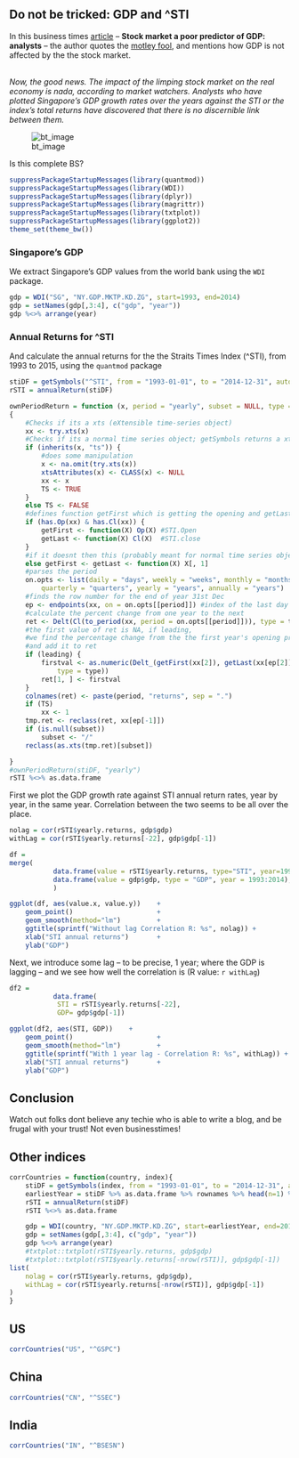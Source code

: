 <link rel="stylesheet" href="https://maxcdn.bootstrapcdn.com/font-awesome/4.5.0/css/font-awesome.min.css">

## Do not be tricked: GDP and \^STI

In this business times [article](http://www.businesstimes.com.sg/companies-markets/stock-market-a-poor-predictor-of-gdp-analysts) -- __Stock market a poor predictor of GDP: analysts__ --
the author quotes the [motley fool](https://www.fool.sg/2015/06/18/singapores-economic-growth-is-slowing-heres-why-stock-market-investors-should-not-worry/), 
and mentions how GDP is not affected by the the stock market. 

<i class="fa fa-quote-left" style="font-size: 12em"></i> <br> <i>Now, the good news. The impact of the limping stock market on the real economy is nada, according to market watchers. Analysts who have plotted Singapore's GDP growth rates over the years against the STI or the index's total returns have discovered that there is no discernible link between them. </i>

![bt_image](bt_image.jpg)


Is this complete BS?

```r
suppressPackageStartupMessages(library(quantmod))
suppressPackageStartupMessages(library(WDI))
suppressPackageStartupMessages(library(dplyr))
suppressPackageStartupMessages(library(magrittr))
suppressPackageStartupMessages(library(txtplot))
suppressPackageStartupMessages(library(ggplot2))
theme_set(theme_bw())
```

### Singapore's GDP

We extract Singapore's GDP values from the world bank using the `WDI` package.

```r
gdp = WDI("SG", "NY.GDP.MKTP.KD.ZG", start=1993, end=2014)
gdp = setNames(gdp[,3:4], c("gdp", "year"))
gdp %<>% arrange(year)
```

### Annual Returns for \^STI

And calculate the annual returns for the the Straits Times Index (\^STI), from 1993 to 2015, using the `quantmod` package

```r
stiDF = getSymbols("^STI", from = "1993-01-01", to = "2014-12-31", auto.assign = FALSE)
rSTI = annualReturn(stiDF)

ownPeriodReturn = function (x, period = "yearly", subset = NULL, type = "arithmetic", leading = TRUE, ...)
{
    #Checks if its a xts (eXtensible time-series object)
    xx <- try.xts(x)
    #Checks if its a normal time series object; getSymbols returns a xts not ts
    if (inherits(x, "ts")) {
        #does some manipulation
        x <- na.omit(try.xts(x))
        xtsAttributes(x) <- CLASS(x) <- NULL
        xx <- x
        TS <- TRUE
    }
    else TS <- FALSE
    #defines function getFirst which is getting the opening and getLast which is getting the closing
    if (has.Op(xx) & has.Cl(xx)) {
        getFirst <- function(X) Op(X) #STI.Open
        getLast <- function(X) Cl(X)  #STI.close
    }
    #if it doesnt then this (probably meant for normal time series object)
    else getFirst <- getLast <- function(X) X[, 1]
    #parses the period 
    on.opts <- list(daily = "days", weekly = "weeks", monthly = "months",
        quarterly = "quarters", yearly = "years", annually = "years")
    #finds the row number for the end of year 31st Dec
    ep <- endpoints(xx, on = on.opts[[period]]) #index of the last day
    #calculate the percent change from one year to the next
    ret <- Delt(Cl(to_period(xx, period = on.opts[[period]])), type = type)
    #the first value of ret is NA, if leading, 
    #we find the percentage change from the the first year's opening price and the same year's 31st Dec closing price
    #and add it to ret
    if (leading) {
        firstval <- as.numeric(Delt_(getFirst(xx[2]), getLast(xx[ep[2]]),
            type = type))
        ret[1, ] <- firstval
    }
    colnames(ret) <- paste(period, "returns", sep = ".")
    if (TS)
        xx <- 1
    tmp.ret <- reclass(ret, xx[ep[-1]])
    if (is.null(subset))
        subset <- "/"
    reclass(as.xts(tmp.ret)[subset])

}
#ownPeriodReturn(stiDF, "yearly")
rSTI %<>% as.data.frame
```

First we plot the GDP growth rate against STI annual return rates, year by year, in the same year.
Correlation between the two seems to be all over the place. 

```r
nolag = cor(rSTI$yearly.returns, gdp$gdp)
withLag = cor(rSTI$yearly.returns[-22], gdp$gdp[-1])

df = 
merge(
           data.frame(value = rSTI$yearly.returns, type="STI", year=1993:2014), 
           data.frame(value = gdp$gdp, type = "GDP", year = 1993:2014), by="year"
           )

ggplot(df, aes(value.x, value.y))    +
    geom_point()                     +
    geom_smooth(method="lm")         +
    ggtitle(sprintf("Without lag Correlation R: %s", nolag)) +
    xlab("STI annual returns")       + 
    ylab("GDP")

```

Next, we introduce some lag -- to be precise, 1 year; where the GDP is lagging --  and we see how well the correlation is (R value: `r withLag`)


```r
df2 = 
           data.frame(
            STI = rSTI$yearly.returns[-22],
            GDP= gdp$gdp[-1])

ggplot(df2, aes(STI, GDP))    +
    geom_point()                     +
    geom_smooth(method="lm")         +
    ggtitle(sprintf("With 1 year lag - Correlation R: %s", withLag)) +
    xlab("STI annual returns")       + 
    ylab("GDP")
```

## Conclusion

Watch out folks dont believe any techie who is able to write a blog, and be frugal with your trust!
Not even businesstimes!

## Other indices

```r
corrCountries = function(country, index){
    stiDF = getSymbols(index, from = "1993-01-01", to = "2014-12-31", auto.assign = FALSE)
    earliestYear = stiDF %>% as.data.frame %>% rownames %>% head(n=1) %>% substring(1,4) %>% as.integer
    rSTI = annualReturn(stiDF)
    rSTI %<>% as.data.frame

    gdp = WDI(country, "NY.GDP.MKTP.KD.ZG", start=earliestYear, end=2014)
    gdp = setNames(gdp[,3:4], c("gdp", "year"))
    gdp %<>% arrange(year)
    #txtplot::txtplot(rSTI$yearly.returns, gdp$gdp)
    #txtplot::txtplot(rSTI$yearly.returns[-nrow(rSTI)], gdp$gdp[-1])
list(
    nolag = cor(rSTI$yearly.returns, gdp$gdp),
    withLag = cor(rSTI$yearly.returns[-nrow(rSTI)], gdp$gdp[-1])
)
}
```

## US

```r
corrCountries("US", "^GSPC")
```

## China

```r
corrCountries("CN", "^SSEC")
```

## India

```r
corrCountries("IN", "^BSESN")
```

